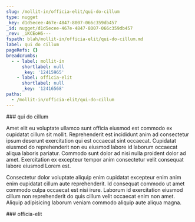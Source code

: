 ```yaml
---
slug: /mollit-in/officia-elit/qui-do-cillum
type: nugget
_key: d1d5ecee-467e-4847-8007-066c359db457
_id: nugget/d1d5ecee-467e-4847-8007-066c359db457
_rev: _iKCEoH6---
fspath: blah/mollit-in/officia-elit/qui-do-cillum.md
label: qui do cillum
pageRefs: {}
breadcrumbs:
  - - label: mollit-in
      shortlabel: null
      _key: '12415965'
    - label: officia-elit
      shortlabel: null
      _key: '12416568'
paths:
  - /mollit-in/officia-elit/qui-do-cillum
---
```


<NuggetArea>
<Nugget slug="/mollit-in/officia-elit/qui-do-cillum" type="nugget" _key="d1d5ecee-467e-4847-8007-066c359db457" _id="nugget/d1d5ecee-467e-4847-8007-066c359db457" _rev="_iKCEoH6---" fspath="blah/mollit-in/officia-elit/qui-do-cillum.md" label="qui do cillum" paths="/mollit-in/officia-elit/qui-do-cillum">
<NuggetBody>
### qui do cillum

Amet elit eu voluptate ullamco sunt officia eiusmod est commodo ex cupidatat cillum sit mollit. Reprehenderit est incididunt anim ad consectetur ipsum deserunt exercitation qui est occaecat sint occaecat. Cupidatat eiusmod do reprehenderit non eu eiusmod labore id laborum occaecat aliqua laboris pariatur. Commodo sunt dolor ad nisi nulla proident dolor ad amet. Exercitation ex excepteur tempor anim consectetur velit consequat labore eiusmod Lorem est.

Consectetur dolor voluptate aliquip enim cupidatat excepteur enim anim enim cupidatat cillum aute reprehenderit. Id consequat commodo ut amet commodo culpa occaecat est nisi irure. Laborum id exercitation eiusmod cillum non reprehenderit do quis cillum velit occaecat enim non amet. Aliquip adipisicing laborum veniam commodo aliquip aute aliqua magna.

</NuggetBody>
<Breadcrumbs>
<Crumbs>
<Crumb _key="12415965" label="mollit-in" /><Crumb _key="12416568" label="officia-elit" />
</Crumbs>
</Breadcrumbs>
</Nugget>

<NuggetsInbound>
</NuggetsInbound>
<NuggetsOutbound>
</NuggetsOutbound>
</NuggetArea>
<PassagesInbound>
<Passage direction="inbound" type="passage" _key="12416568" _id="passage/12416568" _rev="_iKCEoHK--A" label="officia-elit" passage="officia-elit" fspath="blah/mollit-in/officia-elit" paths="/mollit-in/officia-elit" slug="/mollit-in/officia-elit">
<NuggetBody>
### officia-elit

</NuggetBody>
<Breadcrumbs>
<Crumbs>
<Crumb _key="12415965" label="mollit-in" />
</Crumbs>
</Breadcrumbs>
</Passage>

</PassagesInbound>
<PassagesOutbound>
</PassagesOutbound>